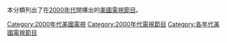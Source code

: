 本分類列出了在[[2000年代|2000年代]]間播出的[[美國|美國]][[電視節目|電視節目]]。

[[Category:2000年代美國電視|Category:2000年代美國電視]]
[[Category:2000年代電視節目|Category:2000年代電視節目]]
[[Category:各年代美國電視節目|Category:各年代美國電視節目]]
